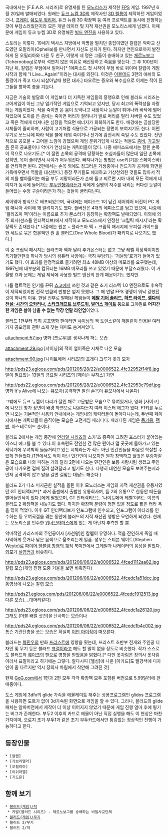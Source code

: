 국내에서는 [F.E.A.R. 시리즈]로 유명세를 탄 [[모노리스]]가 제작한 [[FPS]] 게임. 1997년 6월 20일에 발매되었다. 원래는 [[듀크 뉴켐 3D]]의 제작사인 [[3D 렐름]]이 제작하던 게임이었으나, [[프레이]], [[쉐도우 워리어]], 듀크 뉴켐 3D 확장팩 등 여러 프로젝트를 동시에 진행하는 것이 부담스러웠던지라 모든 개발 데이터 및 지적 재산권을 모노리스에게 넘겼다. 이때문에 게임이 듀크 뉴켐 3D로 유명해진 [[빌드 엔진]]을 사용하고 있다.

스토리는 이렇다. 19세기 텍사스 지방에서 악명을 떨치던 총잡이였던 칼렙은 악마교 신도였던 오필리아(Ophelia)를 만나면서 자신도 신자가 된다. 하지만 연인으로까지 발전하게 된 오필리아와 다른 두 친구, 이렇게 네 명은 그들이 숭배하고 있는 [[체르노보그]](Tchernobog)로부터 석연치 않은 이유로 배신당하고 죽음을 맞는다. 그 후 100년이 지난 뒤, 칼렙은 무덤에서 일어나[* 1에피소드 첫 시작이 무덤 바로 위이며 칼렙이 게임 시작과 함께 "I Live...Again!"이라는 대사를 외친다. 이것은 [[이블데드]] 3편의 애쉬의 도플갱어가 죽고 다시 되살아날때 했던 대사.] 타오르는 증오와 복수심으로 이제는 적이 된 그들을 향하여 총을 겨눈다.

지금은 기술의 발달로 이 게임보다 더 지독한 게임들의 흥행으로 인해 블러드 시리즈는 고어게임이 아닌 그냥 엽기적인 게임으로 기억되고 있지만, 당시 최고의 폭력성을 자랑하는 게임이었다. 적을 죽이면 온 몸이 토막나고 내장이나 눈알이 튀어나와 바닥에 떨어져있으며 도끼를 든 좀비는 죽이면 머리가 잘려나가 발로 머리를 멀리 차버릴 수도 있었고 죽은 적에게 터져나온 심장을 먹으면 에너지가 회복하기도 한다. 배경에는  끔살당한 시체들이 즐비하며, 사람이 고기처럼 식용으로 가공되는 장면이 보여지기도 한다. 어떤 무기로 쏘느냐에 따라 적을 불에 태워 죽이거나 전기에 감전시켜 죽일 수도 있었다. 전반적으로 공포물 + 고어물 느낌이 강했으며 게임 분위기답게 나오는 적들도 [[좀비]], [[가고일]]등 흔히 공포물이나 악마가 연상되는 캐릭터들이 많다. 나중 에피소드에서는 잘린 손목이 적으로 나오기도.[* 이 잘린 손목의 공격에 당황하는 초심자들이 많은데 일단 손목에 잡히면, 목이 졸리면서 시야가 어두워진다. 빠져나가는 방법은 use키(기본:스페이스바)를 연타하면 된다. 2편에서는 손목 외에도 징그러운 기생충이나 진드기가 공격해 화면을 가득메우면서 역할을 대신한다.] 등장 무기들도 해괴하고 기상천외한 것들도 많아서 적의 피를 빨아들이는 해골 부두 지팡이라든가 손에 들고 찌르면 시아 내의 모든 적에게 데미지가 동시에 들어가는 [[부두인형]]이라든가 적에게 실명의 저주를 내리는 커다란 눈알이 들어있는 수정 구슬이라든가 하는 것들이 굴러다닌다.

셰어웨어 방식으로 배포되었으며, 국내에는 에피소드 1이 담긴 셰어웨어 버전이 PC 게임 매니아 사이에 꽤 알려지기도 했다. 풀버전은 4개의 에피소드를 담고 있으며, 나중에 '플라즈마 팩'이라는 이름으로 추가 몬스터가 등장하는 확장팩도 발매되었다. 이외에 외주 회사(선스톰 인터랙티브)에서 제작하고 모노리스에서 인정한 '크립틱 패시지'라는 확장팩도 존재한다.[* 나중에는 원본 + 플라즈마 팩 + 크립틱 패시지에 오피셜 가이드를 한 세트로 묶은 합본팩인 원 홀 블러드(One Whole Blood)가 패키지로 나오기도 했다.]

이 중 크립틱 패시지는 플라즈마 팩과 달리 추가몬스터는 없고 그냥 레벨 확장팩이지만 특기할만한것 하나가 당시의 컴퓨터 사양에는 극히 부담되는 '거울방'효과가 들어가 있기도 했다. 이 효과를 안정적으로 즐기려면 최소 48MB 이상의 메모리를 요구했는데, 1997년에 대부분의 컴퓨터는 16MB 메모리를 쓰고 있었기 때문에 부담스러웠다. 이 거울방 효과 문제는 게임 제작에 사용한 빌드 엔진의 한계 때문이기도 했지만.

나름 컬트적인 인기를 끈뒤 [[쇼고]]에서 쓰인 것과 같은 초기 리스텍 1.0 엔진으로도 후속작이 제작되었지만 전작 만큼의 반향은 얻지 못했다. 그 해 연말 FPS 경쟁이 워낙 강했던 것이 하나의 이유. 한달 전후로 발매된 게임들이 '''[[메탈 기어 솔리드]], [[하프 라이프]], [[젤다의 전설: 시간의 오카리나]], [[스타크래프트]] [[브루드워]], [[발더스 게이트]] 등'''으로 그야말로 '''어지간한 게임은 살아 남을 수 없는 막강 연말 라인업'''이었다.

블러드 1편부터 특히 공포영화 팬이라면 [[샤이닝]]의 잭 토렌스같이 깨알같이 인용된 여러가지 공포영화 관련 소재 찾는 재미도 숨겨져있다. 

attachment:57.jpg
영화 [크로우]를 생각나게 하는 모습

attachment:29.jpg
[샤이닝]의 잭이 얼어죽은 시체로 나온 모습

attachment:90.jpg
[나이트메어 시리즈]의 프레디 크루거 옷과 모자

http://pds23.egloos.com/pds/201205/28/22/e0006522_4fc32952f14f8.jpg
말이 필요없는 13일의 금요일 시리즈의 [제이슨 부히스] 가면

http://pds22.egloos.com/pds/201205/28/22/e0006522_4fc32953c79df.jpg
영화 It's Alive에 나오는 유모차(공격하면 잘린 손목이 유모차에서 나온다)

그밖에도 듀크 뉴켐이 다리가 잘린 채로 고문받은 모습으로 묶여있거나, 영화 [사이코]에 나오던 창가 장면이 배경 화면으로 나온다든지 여러 이스터 에그가 있다. F1키를 누르면 나오는 기본적인 사용키 안내에서는 게임내의 캐릭터들이 돌아다니는데, 두번째 페이지에서는 캐릭터들이 움직이는 모습은 고전게임 패러디다. 패러디된 게임은 [[동키콩]], [[팩맨]], 아스테로이드 순이다.

블러드 2에서는 게임 중간에 [[언리얼 시리즈]]의 스카'즈 종족이 그려진 포스터가 붙어있는 이스터 에그를 볼 수 있다.이 후속편도 잔인한 건 많은 편이라 맵 곳곳에 돌아가고 있는 세탁기에 쑤셔박혀 들들거리고 있는 시체라든가 적도 아닌 민간인들을 마음껏 학살할 수 있게 만들었다.(1편에서도 적이 아닌 민간인이 나오지만 뭔가 창백하고 헐벗은 부랑자같은 모습으로 나와 피하는 거와 달리 2편에 나오는 민간인은 보통 사람처럼 생겼고 주인공이 다가오면 겁에 질려 살려달라고 빌기도 한다. 다행히 태연한 모습도 보여주는지라 먼저 공격하지 않고 말을 걸면 걸맞는 대답도 해준다.)

블러드 2가 다소 미지근한 실적을 올린 이후 모노리스는 게임의 지적 재산권을 유통사였던 GT 인터랙티브[* 과거 폼젠에서 출발한 유통회사며, 둠 2의 유통으로 한동안 떼돈을 벌어들인적이 있다.]에게 팔았으며, GT 인터랙티브는 '나이트메어 레벨'이라는 이름의 블러드 2 확장팩을 내놓기도 했다. 하지만 확장팩 분량이 형편 없을 정도로 짧은 터라 욕을 많이 먹었다. 이후 GT 인터랙티브가 인포그램에 인수되고, 인포그램이 아타리를 인수하는 등 우여곡절을 겪는 동안에 블러드의 지적 재산권 행방은 묘연하게 되었다. 현재는 모노리스를 인수한 [[워너브라더스]]에게 있는 게 아닌지 추측만 할 뿐.

악마적인 카리스마의 주인공이자 [사천왕]인 칼렙이 유명하다. 적을 잔인하게 죽일 때 사악하게 웃거나 낮은 음색으로 읆조리는게 일품. 성우는 스티븐 웨이트(Stephen Weyte)로 [[파이어 엠블렘 창염의 궤적]] 북미판에서 그레일과 나레이터의 음성을 맡았다. 외모가 [[설영범]]과 비슷하다. 

http://pds23.egloos.com/pds/201206/06/22/e0006522_4fced1112aa82.jpg
칼렙 모습(게임 진행 도중 거울을 보면 비춰진다)

http://pds23.egloos.com/pds/201206/06/22/e0006522_4fcedc1a51dcc.jpg
동영상에 나오는 칼렙 모습

http://pds21.egloos.com/pds/201206/06/22/e0006522_4fcedc1912513.jpg
다른 모습(....대머리같다)

http://pds23.egloos.com/pds/201206/06/22/e0006522_4fcedc1a26120.jpg
그래도 [더블 배럴 샷건]을 난사하는 모습이나

http://pds24.egloos.com/pds/201206/06/22/e0006522_4fcedc1b4c002.jpg
톰슨 기관단총을 쏘는 모습은 확실히 [[이반 아이작]]이 떠오른다.

블러드는 [[형민우]]의 만화 [[프리스트]]에 영향을 줬는데, 프리스트 초반부 전개와 주인공 디자인 및 무기 등은 블러드 [[표절]]이라고 해도 할 말이 없을 정도로 비슷했다. 작가 스스로도 블러드와 [[퀘이크]]의 팬으로 영향을 받았음을 밝혔다.[* 다만 옷차림은 장의사 옷차림이라서 표절이라고 하기에는 그렇다. 알다시피 [헬싱]에 나온 [아카드]도 빨강색에 디자인이 좀 다르지만 역시 장의사 차림에서 착안해 그려진 것]

현재 [[GoG.com]]에서 1편과 2편 모두 각각 확장팩 모두 포함된 버전으로 5.99달러에 판매중이다.

도스 게임에 3dfx의 glide 가속을 에뮬레이트 해주는 상용프로그램인 glidos 프로그램을 사용하면 도트가 없이 3d가속된 화면으로 게임을 할 수 있다. 그러나, 블러드의 glide패치는 알파버전에서 제작이 더 이상 이어지지 않았기 때문에 게임 진행 얼마 후에 튕기는 버그가 존재한다. 부두2 이후의 카드로 에뮬이 아닌 직접 실행을 해도 이 현상은 마찬가지이며, 오로지 초기 부두1과 같은 초기 부두카드에서만 튕김없는 정상적인 진행이 가능하다고 한다.

== 등장인물 ==
 * [칼렙]
 * [가브리엘라]
 * [오필리아]
 * [이쉬마엘]
 * [기드온]
== 함께 보기 ==
 * [[블러드(게임)/적]] 
  * 카발(블러드 시리즈) - 체르노보그를 숭배하는 비밀사교단체 
 * [[블러드(게임)/무기]]
 * 블러드 2/무기
 * 블러드 2/적 
